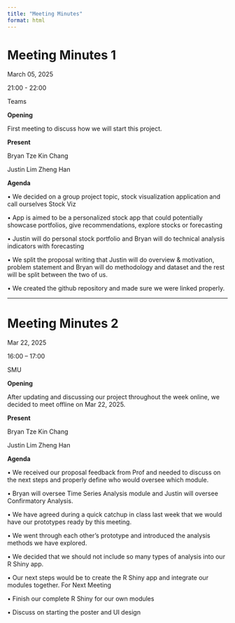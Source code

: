 ```yaml
---
title: "Meeting Minutes"
format: html
---
```


# Meeting Minutes 1

March 05, 2025

21:00 - 22:00

Teams

**Opening**

First meeting to discuss how we will start this project.

**Present**

Bryan Tze Kin Chang

Justin Lim Zheng Han

**Agenda**

• We decided on a group project topic, stock visualization application and call ourselves Stock Viz

• App is aimed to be a personalized stock app that could potentially showcase portfolios, give recommendations, explore stocks or forecasting

• Justin will do personal stock portfolio and Bryan will do technical analysis indicators with forecasting

• We split the proposal writing that Justin will do overview & motivation, problem statement and Bryan will do methodology and dataset and the rest will be split between the two of us.

• We created the github repository and made sure we were linked properly.

------------------------------------------------------------------------

# Meeting Minutes 2

Mar 22, 2025

16:00 – 17:00

SMU

**Opening**

After updating and discussing our project throughout the week online, we decided to meet offline on Mar 22, 2025.

**Present**

Bryan Tze Kin Chang

Justin Lim Zheng Han

**Agenda**

• We received our proposal feedback from Prof and needed to discuss on the next steps and properly define who would oversee which module.

• Bryan will oversee Time Series Analysis module and Justin will oversee Confirmatory Analysis.

• We have agreed during a quick catchup in class last week that we would have our prototypes ready by this meeting.

• We went through each other’s prototype and introduced the analysis methods we have explored.

• We decided that we should not include so many types of analysis into our R Shiny app.

• Our next steps would be to create the R Shiny app and integrate our modules together. For Next Meeting

• Finish our complete R Shiny for our own modules

• Discuss on starting the poster and UI design

